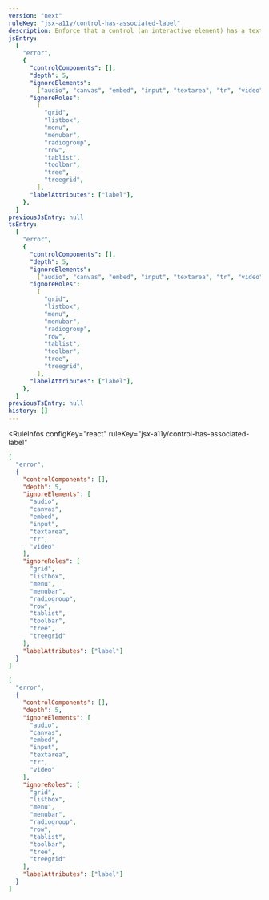 ```yaml
---
version: "next"
ruleKey: "jsx-a11y/control-has-associated-label"
description: Enforce that a control (an interactive element) has a text label
jsEntry:
  [
    "error",
    {
      "controlComponents": [],
      "depth": 5,
      "ignoreElements":
        ["audio", "canvas", "embed", "input", "textarea", "tr", "video"],
      "ignoreRoles":
        [
          "grid",
          "listbox",
          "menu",
          "menubar",
          "radiogroup",
          "row",
          "tablist",
          "toolbar",
          "tree",
          "treegrid",
        ],
      "labelAttributes": ["label"],
    },
  ]
previousJsEntry: null
tsEntry:
  [
    "error",
    {
      "controlComponents": [],
      "depth": 5,
      "ignoreElements":
        ["audio", "canvas", "embed", "input", "textarea", "tr", "video"],
      "ignoreRoles":
        [
          "grid",
          "listbox",
          "menu",
          "menubar",
          "radiogroup",
          "row",
          "tablist",
          "toolbar",
          "tree",
          "treegrid",
        ],
      "labelAttributes": ["label"],
    },
  ]
previousTsEntry: null
history: []
---
```


<RuleInfos 
  configKey="react" 
  ruleKey="jsx-a11y/control-has-associated-label" 
>

```json
[
  "error",
  {
    "controlComponents": [],
    "depth": 5,
    "ignoreElements": [
      "audio",
      "canvas",
      "embed",
      "input",
      "textarea",
      "tr",
      "video"
    ],
    "ignoreRoles": [
      "grid",
      "listbox",
      "menu",
      "menubar",
      "radiogroup",
      "row",
      "tablist",
      "toolbar",
      "tree",
      "treegrid"
    ],
    "labelAttributes": ["label"]
  }
]
```

```json
[
  "error",
  {
    "controlComponents": [],
    "depth": 5,
    "ignoreElements": [
      "audio",
      "canvas",
      "embed",
      "input",
      "textarea",
      "tr",
      "video"
    ],
    "ignoreRoles": [
      "grid",
      "listbox",
      "menu",
      "menubar",
      "radiogroup",
      "row",
      "tablist",
      "toolbar",
      "tree",
      "treegrid"
    ],
    "labelAttributes": ["label"]
  }
]
```

</RuleInfos>
